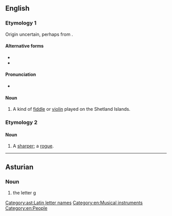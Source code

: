 {{also|gué|guê|güe|gu'e}}
==English==

===Etymology 1===
Origin uncertain, perhaps from {{etyl|non|en}} {{m|non|gígja}}.

====Alternative forms====
* {{l|en|gju}}
* {{l|en|gu}}

====Pronunciation====
* {{IPA|/ɡjuː/|lang=en}}

====Noun====
{{en-noun}}

# {{lb|en|Shetland}} A kind of [[fiddle]] or [[violin]] played on the Shetland Islands.

===Etymology 2===

====Noun====
{{en-noun}}

# {{lb|en|obsolete}} A [[sharper]]; a [[rogue]].
#: {{rfquotek|J. Webster}}

{{Webster 1913}}

----

==Asturian==

===Noun===
{{ast-noun|f}}

# the letter [[g]]

[[Category:ast:Latin letter names]]
[[Category:en:Musical instruments]]
[[Category:en:People]]